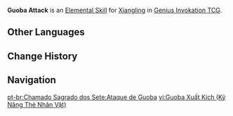 {{About|the Character Card Skill for [[Genius Invokation TCG]]|the Playable Character Talent|Guoba Attack}}
{{Genius Invokation TCG Skill Infobox
|title      = Guoba Attack
|image      = Guoba Attack Character Card Skill.png
|type       = Elemental Skill
|character  = Xiangling
|element    = Pyro
|matching   = 3
|effect     = Summons 1 '''[[Guoba (Summon)|Guoba]]'''.<br><br>{{TCG Summon|Guoba}}
|order      = 2
}}
'''Guoba Attack''' is an [[Character Card Elemental Skill|Elemental Skill]] for [[Xiangling (Character Card)|Xiangling]] in [[Genius Invokation TCG]].

==Other Languages==
{{Other Languages|Transclude=Guoba Attack}}

==Change History==
{{Change History|3.3}}

==Navigation==
{{Genius Invokation TCG Skill Navbox|Xiangling}}

[[pt-br:Chamado Sagrado dos Sete:Ataque de Guoba]]
[[vi:Guoba Xuất Kích (Kỹ Năng Thẻ Nhân Vật)]]